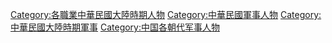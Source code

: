 {{Catnav|頁面分類|人物|職業|各职业中国人|中國軍事人物}}
{{Catnav|頁面分類|人物|各國人物|各國軍事人物|中國軍事人物}}
{{Catnav|頁面分類|人物|各國人物|中国人|民國時期人物}}

[[Category:各職業中華民國大陸時期人物|Category:各職業中華民國大陸時期人物]]
[[Category:中華民國軍事人物|Category:中華民國軍事人物]]
[[Category:中華民國大陸時期軍事|Category:中華民國大陸時期軍事]]
[[Category:中国各朝代军事人物|Category:中国各朝代军事人物]]